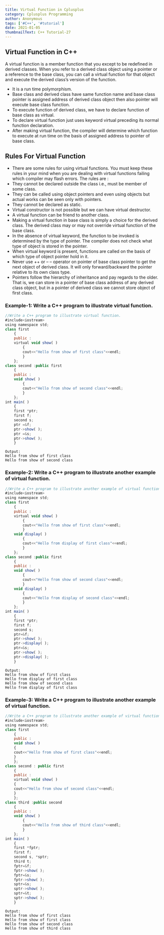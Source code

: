 ```yaml
---
title: Virtual Function in Cplusplus
category: Cplusplus Programming
author: Anonymous
tags: ['#C++', '#tutorial']
date: 2021-01-05
thumbnailText: C++ Tutorial-27
---
```

## Virtual Function in C++
A virtual function is a member function that you except to be redefined in derived classes. When you refer to a derived class object using a pointer or a reference to the base class, you can call a virtual function for that object and execute the derived class’s version of the function.

- It is a run time polymorphism.
- Base class and derived class have same function name and base class pointer is assigned address of derived class object then also pointer will execute base class function.
- To execute function of derived class, we have to declare function of base class as virtual.
- To declare virtual function just uses keyword virtual preceding its normal function declaration.
- After making virtual function, the compiler will determine which function to execute at run time on the basis of assigned address to pointer of base class.
## Rules For Virtual Function
- There are some rules for using virtual functions. You must keep these rules in your mind when you are dealing with virtual functions failing which compiler may flash errors. The rules are :
- They cannot be declared outside the class i.e., must be member of some class.
- They can be called using object pointers and even using objects but actual works can be seen only with pointers.
- They cannot be declared as static.
- Virtual constructor is not possible but we can have virtual destructor.
- A virtual function can be friend to another class.
- Making a virtual function in base class is simply a choice for the derived class. The derived class may or may not override virtual function of the base class.
- In the absence of virtual keyword, the function to be invoked is determined by the type of pointer. The compiler does not check what type of object is stored in the pointer.
- When virtual keyword is present, functions are called on the basis of which type of object pointer hold in it.
- Never use ++ or – – operator on pointer of base class pointer to get the next object of derived class. It will only forward/backward the pointer relative to its own class type.
- Pointers follow the hierarchy of inheritance and pay regards to the older. That is, we can store in a pointer of base class address of any derived class object, but in a pointer of derived class we cannot store object of first class.
### Example-1: Write a C++ program to illustrate virtual function.
~~~js
//Write a C++ program to illustrate virtual function.
#include<iostream>
using namespace std;
class first
    {
    public :
    virtual void show( )
        {
        cout<<"Hello from show of first class"<<endl;
        }
    };
class second :public first
    {
    public :
    void show( )
        {
        cout<<"Hello from show of second class"<<endl;
        }
    };
int main( )
    {
    first *ptr;
    first f;
    second s;
    ptr =&f;
    ptr->show( );
    ptr =&s;
    ptr->show( );
    }
~~~
~~~
Output:
Hello from show of first class
Hello from show of second class
~~~
### Example-2: Write a C++ program to illustrate another example of virtual function.
~~~js
//Write a C++ program to illustrate another example of virtual function.
#include<iostream>
using namespace std;
class first
    {
    public :
    virtual void show( )
        {
        cout<<"Hello from show of first class"<<endl;
        }
    void display( )
        {
        cout<<"Hello from display of first class"<<endl;
        }
    };
class second :public first
    {
    public :
    void show( )
        {
        cout<<"Hello from show of second class"<<endl;
        }
    void display( )
        {
        cout<<"Hello from display of second class"<<endl;
        }
    };
int main( )
    {
    first *ptr;
    first f;
    second s;
    ptr=&f;
    ptr->show( );
    ptr->display( );
    ptr=&s;
    ptr->show( );
    ptr->display( );
    }
~~~
~~~
Output:
Hello from show of first class
Hello from display of first class
Hello from show of second class
Hello from display of first class
~~~
### Example-3: Write a C++ program to illustrate another example of virtual function.
~~~js
//Write a C++ program to illustrate another example of virtual function.
#include<iostream>
using namespace std;
class first
    {
    public :
    void show( )
    {
    cout<<"Hello from show of first class"<<endl;
    }
    };
class second : public first
    {
    public :
    virtual void show( )
    {
    cout<<"Hello from show of second class"<<endl;
    }
    };
class third :public second
    {
    public :
    void show( )
        {
        cout<<"Hello from show of third class"<<endl;
        }
    };
int main( )
    {
    first *fptr;
    first f;
    second s, *sptr;
    third t;
    fptr=&f;
    fptr->show( );
    fptr=&s;
    fptr->show( );
    sptr=&s;
    sptr->show( );
    sptr=&t;
    sptr->show( );
    }
~~~
~~~
Output:
Hello from show of first class
Hello from show of first class
Hello from show of second class
Hello from show of third class
~~~
